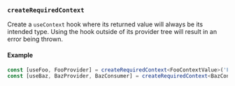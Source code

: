 ### `createRequiredContext`

Create a `useContext` hook where its returned value will always be its
intended type. Using the hook outside of its provider tree will result in
an error being thrown.

#### Example

```typescript
const [useFoo, FooProvider] = createRequiredContext<FooContextValue>('Foo')
const [useBaz, BazProvider, BazConsumer] = createRequiredContext<BazContextValue>('Baz')
```
